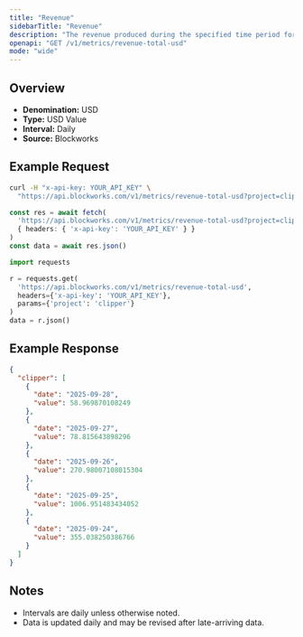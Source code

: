 ```yaml
---
title: "Revenue"
sidebarTitle: "Revenue"
description: "The revenue produced during the specified time period for given project."
openapi: "GET /v1/metrics/revenue-total-usd"
mode: "wide"
---
```


## Overview

- **Denomination:** USD
- **Type:** USD Value
- **Interval:** Daily
- **Source:** Blockworks

## Example Request

<CodeGroup>

```bash cURL
curl -H "x-api-key: YOUR_API_KEY" \
  "https://api.blockworks.com/v1/metrics/revenue-total-usd?project=clipper"
```

```typescript TypeScript
const res = await fetch(
  'https://api.blockworks.com/v1/metrics/revenue-total-usd?project=clipper',
  { headers: { 'x-api-key': 'YOUR_API_KEY' } }
)
const data = await res.json()
```

```python Python
import requests

r = requests.get(
  'https://api.blockworks.com/v1/metrics/revenue-total-usd',
  headers={'x-api-key': 'YOUR_API_KEY'},
  params={'project': 'clipper'}
)
data = r.json()
```

</CodeGroup>

## Example Response

```json
{
  "clipper": [
    {
      "date": "2025-09-28",
      "value": 58.969870108249
    },
    {
      "date": "2025-09-27",
      "value": 78.815643898296
    },
    {
      "date": "2025-09-26",
      "value": 270.98007108015304
    },
    {
      "date": "2025-09-25",
      "value": 1006.951483434052
    },
    {
      "date": "2025-09-24",
      "value": 355.038250386766
    }
  ]
}
```

## Notes
- Intervals are daily unless otherwise noted.
- Data is updated daily and may be revised after late-arriving data.